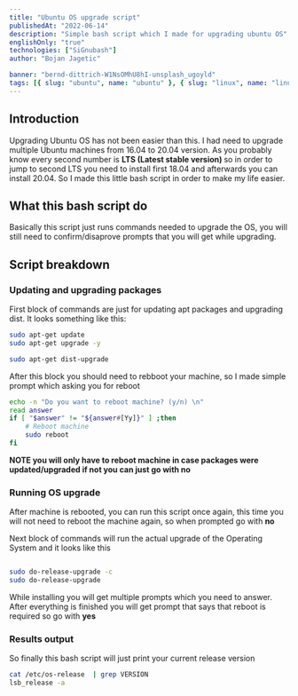 ```yaml
---
title: "Ubuntu OS upgrade script"
publishedAt: "2022-06-14"
description: "Simple bash script which I made for upgrading ubuntu OS"
englishOnly: "true"
technologies: ["SiGnubash"]
author: "Bojan Jagetic"

banner: "bernd-dittrich-W1NsOMhU8hI-unsplash_ugoyld"
tags: [{ slug: "ubuntu", name: "ubuntu" }, { slug: "linux", name: "linux" }]
---
```


## Introduction

Upgrading Ubuntu OS has not been easier than this. I had need to upgrade multiple Ubuntu machines from 16.04 to 20.04 version.
As you probably know every second number is <b> LTS (Latest stable version) </b> so in order to jump to second LTS you need to install first 18.04 and afterwards 
you can install 20.04. So I made this little bash script in order to make my life easier. 


## What this bash script do

Basically this script just runs commands needed to upgrade the OS, you will still need to confirm/disaprove prompts that you will get while upgrading.


## Script breakdown


### Updating and upgrading packages 

First block of commands are just for updating apt packages and upgrading dist.
It looks something like this:

``` bash
sudo apt-get update
sudo apt-get upgrade -y

sudo apt-get dist-upgrade
```


After this block you should need to rebboot your machine, so I made simple prompt which asking you for reboot 


``` bash 
echo -n "Do you want to reboot machine? (y/n) \n"
read answer
if [ "$answer" != "${answer#[Yy]}" ] ;then
    # Reboot machine
    sudo reboot
fi
```

<b><Accent> NOTE you will only have to reboot machine in case packages were updated/upgraded if not you can just go with no </Accent></b>

### Running OS upgrade

After machine is rebooted, you can run this script once again, this time you will not need to reboot the machine again, so when prompted go with <b>no</b> 

Next block of commands will run the actual upgrade of the Operating System and it looks like this

``` bash

sudo do-release-upgrade -c
sudo do-release-upgrade
```

While installing you will get multiple prompts which you need to answer. 
After everything is finished you will get prompt that says that reboot is required so go with <b>yes</b>

### Results output

So finally this bash script will just print your current release version


``` bash 
cat /etc/os-release  | grep VERSION
lsb_release -a
```

